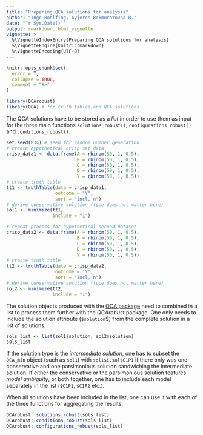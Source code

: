 ```yaml
---
title: "Preparing QCA solutions for analysis"
author: "Ingo Rohlfing, Ayjeren Bekmuratovna R."
date: "`r Sys.Date()`"
output: rmarkdown::html_vignette
vignette: >
  %\VignetteIndexEntry{Preparing QCA solutions for analysis}
  %\VignetteEngine{knitr::rmarkdown}
  %\VignetteEncoding{UTF-8}
---
```


```r
knitr::opts_chunk$set(
  error = T,
  collapse = TRUE,
  comment = "#>"
)
```

```r
library(QCArobust)
library(QCA) # for truth tables and QCA solutions 
```

The QCA solutions have to be stored as a *list* in order to use them as input
for the three main functions `solutions_robust()`, `configurations_robust()` 
and `conditions_robust()`. 

```r
set.seed(834) # seed for random number generation
# create hypothetical crisp-set data
crisp_data1 <- data.frame(A = rbinom(50, 1, 0.5),
                          B = rbinom(50, 1, 0.5),
                          C = rbinom(50, 1, 0.5),
                          D = rbinom(50, 1, 0.5),
                          Y = rbinom(50, 1, 0.5))
# create truth table
tt1 <- truthTable(data = crisp_data1, 
                  outcome = "Y",
                  sort = "incl, n")
# derive conservative solution (type does not matter here)
sol1 <- minimize(tt1,
                 include = "1")

# repeat process for hypothetical second dataset
crisp_data2 <- data.frame(A = rbinom(50, 1, 0.5),
                          B = rbinom(50, 1, 0.5),
                          C = rbinom(50, 1, 0.5),
                          D = rbinom(50, 1, 0.5),
                          Y = rbinom(50, 1, 0.5))
# create truth table
tt2 <- truthTable(data = crisp_data2, 
                  outcome = "Y",
                  sort = "incl, n")
# derive conservative solution (type does not matter here)
sol2 <- minimize(tt2,
                 include = "1")
```

The solution objects produced with the [QCA package](https://cran.r-project.org/package=QCA) 
need to combined in a list to process them further with the *QCArobust* package. 
One only needs to include the solution attribute (`$solution`$) from the complete
solution in a list of solutions.

```r
sols_list <- list(sol1$solution, sol2$solution) 
sols_list
```

If the solution type is the *intermediate solution*, one has to subset the
`QCA_min` object (such as `sol1`) with `sol1$i.sol$C1P1` if there only was one
conservative and one parsimonious solution sandwiching the intermediate 
solution. If either the conservative or the parsimonious solution features
*model ambiguity*, or both together, one has to include each model separately
in the list (`$C1P1`, `$C1P2` etc.).

When all solutions have been included in the list, one can use it with each of
the three functions for aggregating the results.

```r
QCArobust::solutions_robust(sols_list) 
QCArobust::conditions_robust(sols_list) 
QCArobust::configurations_robust(sols_list) 

```

